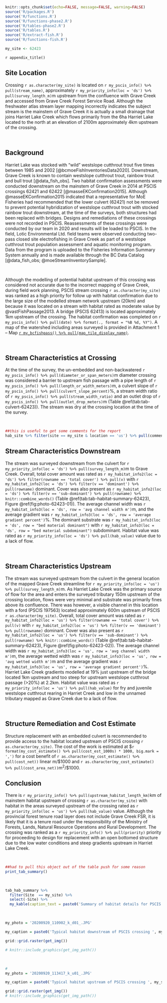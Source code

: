 
```r
knitr::opts_chunk$set(echo=FALSE, message=FALSE, warning=FALSE)
source('R/packages.R')
source('R/functions.R')
source('R/functions-phase2.R')
source('R/tables-phase2.R')
source('R/tables.R')
source('R/extract-fish.R')
source('R/functions-fish.R')


```



```r
my_site <- 62423
```

`r appendix_title()`
<!-- `r paste0('# Appendix - Crossing ', my_site)`{-}  -->
<!-- `r paste0('**', my_overview_info() %>% pull(road_name), ' - ', my_overview_info() %>% pull(stream_name), '**')` -->


## Site Location {-}

Crossing `r as.character(my_site)` is located on `r my_pscis_info() %>% pull(stream_name)`, approximately `r my_priority_info(loc = 'ds') %>% pull(survey_length_m)`m upstream from the confluence with Grave Creek and accessed from Grave Creek Forest Service Road.  Although the freshwater atlas stream layer mapping incorrectly indicates the subject stream is the mainstem of Grave Creek it is actually a small drainage that joins Harriet Lake Creek which flows primarily from the 6ha Harriet Lake located to the north at an elevation of 2100m approximately 4km upstream of the crossing.

<br>

## Background {-}

Harriet Lake was stocked with "wild" westslope cutthrout trout five times between 1985 and 2002 [@bcmoeFishInventoriesData2020].  Downstream, Grave Creek is known to contain westslope cutthrout trout, rainbow trout and bull trout [@data_fish_obs]. Two habitat confirmation assessments were conducted downstream on the mainstem of Grave Creek in 2014 at PSCIS crossings 62421 and 62422 [@masseEKConfirmation2015]. Although @masseEKConfirmation2015 indicated that a representative for MoE Fisheries had recommended that the lower culvert (62421) not be removed to prevent potential hybridization of westslope cutthrout trout with stocked rainbow trout downstream, at the time of the surveys, both structures had been replaced with bridges. Designs and remediations of these crossings were not recorded in PSCIS. Reassessments of these crossings were conducted by our team in 2020 and results will be loaded to PSCIS. In the field, Lotic Environmental Ltd. field teams were observed conducting two-pass closed site electrofishing in Grave Creek as part of a westslope cutthrout trout population assessment and aquatic monitoring program. Data from the program is uploaded to the Fisheries Information Summary System annually and is made available through the BC Data Catalog [@data_fish_obs; @moeStreamInventorySample].

<br>

 
Although the modelling of potential habitat upstream of this crossing was considered not accurate due to the incorrect mapping of Grave Creek, during field work planning, PSCIS stream crossing `r as.character(my_site)` was ranked as a high priority for follow up with habitat confirmation due to the large size of the modelled stream network upstream (20km) and because it was located on a stream with habitat rated as moderate value by @vastFishPassage2013. A bridge (PSCIS 62413) is located approximately 1km upstream of the crossing. The habitat confirmation was completed on `r my_pscis_info() %>% pull(date) %>% format(., format = "%B %d, %Y")`.  A map of the watershed including areas surveyed is provided in Attachment 1 – Map [`r my_bcfishpass() %>% pull(map_tile_display_name)`](`r my_mapsheet()`).

<br>


## Stream Characteristics at Crossing {-}

At the time of the survey, the un-embedded and non-backwatered `r my_pscis_info() %>% pull(diameter_or_span_meters)`m diameter crossing was considered a barrier to upstream fish passage with a pipe length of `r my_pscis_info() %>% pull(length_or_width_meters)`m, a culvert slope of `r my_pscis_info() %>% pull(culvert_slope_percent)`%, a stream width ratio of `r my_pscis_info() %>% pull(stream_width_ratio)` and an outlet drop of `r my_pscis_info() %>% pull(outlet_drop_meters)`m (Table \@ref(tab:tab-culvert-62423)). The stream was dry at the crossing location at the time of the survey. 

<br>


```r
##this is useful to get some comments for the report
hab_site %>% filter(site == my_site & location == 'us') %>% pull(comments)

```
## Stream Characteristics Downstream {-}

The stream was surveyed downstream from the culvert for `r my_priority_info(loc = 'ds') %>% pull(survey_length_m)`m to Grave Creek. Overall, total cover amount was rated as `r my_habitat_info2(loc = 'ds') %>% filter(rowname == 'total cover') %>% pull(v)` with  `r my_habitat_info2(loc = 'ds') %>% filter(v == 'dominant') %>% pull(rowname)` dominant. Cover was also present as `r my_habitat_info2(loc = 'ds') %>% filter(v == 'sub-dominant') %>% pull(rowname) %>% knitr::combine_words()` (Table \@ref(tab:tab-habitat-summary-62423), Figure \@ref(fig:photo-62423-01)). The average channel width was `r my_habitat_info3(loc = 'ds', row = 'avg channel width m')`m, and the average gradient was `r my_habitat_info3(loc = 'ds', row = 'average gradient percent')`%.  The dominant substrate was `r my_habitat_info3(loc = 'ds', row = "bed material dominant")` with `r my_habitat_info3(loc = 'ds', row = "bed material subdominant")` subdominant. Habitat value was rated as `r my_priority_info(loc = 'ds') %>% pull(hab_value)` value due to a lack of flow.  

<br>

## Stream Characteristics Upstream {-}

The stream was surveyed upstream from the culvert in the general location of the mapped Grave Creek streamline for `r my_priority_info(loc = 'us') %>% pull(survey_length_m)`m. As Harriet Lake Creek was the primary source of flow for the area and enters the surveyed tributary 150m upstream of the crossing location, flows were very minimal and substrate was primarily fines above its confluence. There was however, a visible channel in this location with a ford (PSCIS 197563) located approximately 600m upstream of PSCIS `r as.character(my_site)`. Overall, total cover amount was rated as `r my_habitat_info2(loc = 'us') %>% filter(rowname == 'total cover') %>% pull(v)` with  `r my_habitat_info2(loc = 'us') %>% filter(v == 'dominant') %>% pull(rowname)` dominant. Cover was also present as `r my_habitat_info2(loc = 'us') %>% filter(v == 'sub-dominant') %>% pull(rowname) %>% knitr::combine_words()` (Table \@ref(tab:tab-habitat-summary-62423), Figure \@ref(fig:photo-62423-02)). The average channel width was `r my_habitat_info3(loc = 'us', row = 'avg channel width m')`m, the average wetted width was `r my_habitat_info3(loc = 'us', row = 'avg wetted width m')`m and the average gradient was `r my_habitat_info3(loc = 'us', row = 'average gradient percent')`%.  Harriet Lake Creek gradients modelled at 19% just upstream of the bridge located 1km upstream and too steep for upstream westslope cutthrout passage (>20%) at 2.2km. Habitat value was rated as `r my_priority_info(loc = 'us') %>% pull(hab_value)` for fry and juvenile westslope cutthrout rearing in Harriet Creek and low in the unnamed tributary mapped as Grave Creek due to a lack of flow. 


<br>

## Structure Remediation and Cost Estimate {-}

Structure replacement with an embedded culvert is recommended to provide access to the habitat located upstream of PSCIS crossing `r as.character(my_site)`.  The cost of the work is estimated at \$`r format(my_cost_estimate() %>% pull(cost_est_1000s) * 1000, big.mark = ',')` for a cost benefit of `r as.character(my_cost_estimate() %>% pull(cost_net))` linear m/\$1000 and `r as.character(my_cost_estimate() %>% pull(cost_area_net))`m^2^/\$1000.


## Conclusion {-}

There is `r my_priority_info() %>% pull(upstream_habitat_length_km)`km of mainstem habitat upstream of crossing `r as.character(my_site)` with habitat in the areas surveyed upstream of the crossing rated as `r my_priority_info(loc = 'us') %>% pull(hab_value)` value. Although the provincial forest tenure road layer does not include Grave Creek FSR, it is likely that it is a tenure road under the responsibility of the Ministry of Forests, Lands, Natural Resource Operations and Rural Development.  The crossing was ranked as a `r my_priority_info() %>% pull(priority)` priority for proceeding to design for replacement with an open bottomed structure due to the low water conditions and steep gradients upstream in Harriet Lake Creek.

<br>

```r
##had to pull this object out of the table push for some reason
print_tab_summary()

```

<br>

```r
tab_hab_summary %>% 
  filter(Site  == my_site) %>% 
  select(-Site) %>% 
  my_kable(caption_text = paste0('Summary of habitat details for PSCIS crossing ', my_site, '.'))

```


<br>

```r
my_photo = '20200920_110902_k_d01_.JPG'

my_caption = paste0('Typical habitat downstream of PSCIS crossing ', my_site, '.')

grid::grid.raster(get_img())

# knitr::include_graphics(get_img_path())
```

<br>

```r

# 
my_photo = '20200920_113417_k_u01_.JPG'

my_caption = paste0('Typical habitat upstream of PSCIS crossing ', my_site, '.')

grid::grid.raster(get_img())
# knitr::include_graphics(get_img_path())
```

